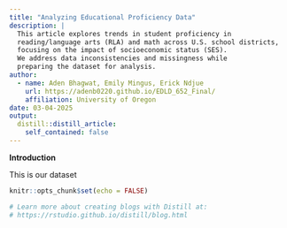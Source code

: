 ```yaml
---
title: "Analyzing Educational Proficiency Data"
description: |
  This article explores trends in student proficiency in 
  reading/language arts (RLA) and math across U.S. school districts, 
  focusing on the impact of socioeconomic status (SES). 
  We address data inconsistencies and missingness while 
  preparing the dataset for analysis.
author:
  - name: Aden Bhagwat, Emily Mingus, Erick Ndjue  
    url: https://adenb0220.github.io/EDLD_652_Final/
    affiliation: University of Oregon
date: 03-04-2025
output:
  distill::distill_article:
    self_contained: false
---
```

**Introduction**

This is our dataset 
```r
knitr::opts_chunk$set(echo = FALSE)

# Learn more about creating blogs with Distill at:
# https://rstudio.github.io/distill/blog.html

```



